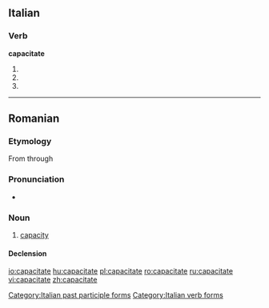 ==Italian==

===Verb===
'''capacitate'''

# {{form of|[[second-person|Second-person]] [[plural]] [[present tense]]|[[capacitare#Italian|capacitare]]|lang=Italian}}
# {{form of|Second-person plural [[imperative]]|capacitare#Italian|capacitare|lang=Italian}}
# {{form of|[[feminine|Feminine]] plural|[[capacitato]]}}

[[Category:Italian past participle forms]]
[[Category:Italian verb forms]]

----

==Romanian==

===Etymology===
From {{etyl|la|ro}} {{term|capacitas|lang=la}} through {{etyl|fr|ro}} {{term|capacité|lang=fr}}

===Pronunciation===
* {{IPA|[ka.pa.ʧi'ta.te]|lang=ro}}

===Noun===
{{ro-noun|gend=f|pl=capacităţi}}

# [[capacity]]

====Declension====
{{ro-noun-f-tate|capaci}}

[[io:capacitate]]
[[hu:capacitate]]
[[pl:capacitate]]
[[ro:capacitate]]
[[ru:capacitate]]
[[vi:capacitate]]
[[zh:capacitate]]